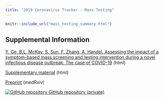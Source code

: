 ```yaml
---
title: "2019 Coronavirus Tracker - Mass Testing"
---
```

<p id="disclaimer"></p>
<div class="mass-testing-page">
  
```r
knitr::include_url("mass_testing_summary.html")
```

</div>
  
## Supplemental Information
  
<div class="container-frames">
 

<p>
  <a href="mass_testing_main.html" target="_blank">
  Y. Ge, B.L. McKay, S. Sun, F. Zhang, A. Handel. Assessing the impact of a symptom-based mass screening and testing intervention during a novel infectious disease outbreak: The case of COVID-19</a>
  (html)
</p>

<p>
  <a href="mass_testing_supplement.html" target="_blank">
  Supplementary material</a>
  (html)
</p>

<p>
  <a href="https://www.medrxiv.org/content/10.1101/2020.02.20.20025973v1" target="_blank">
  Preprint</a>
  (medRxiv)
</p>


<p>
  <a href="https://github.com/CEIDatUGA/CoV_MassTesting" target="_blank">
  <img src="images/GitHub-Mark-64px.png" id="github-icon" alt="GitHub repository"/>
  GitHub repository (private)
  </a>
</p>
  
</div>
  
  
  